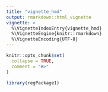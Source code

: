 ```yaml
---
title: "vignette_hmd"
output: rmarkdown::html_vignette
vignette: >
  %\VignetteIndexEntry{vignette_hmd}
  %\VignetteEngine{knitr::rmarkdown}
  %\VignetteEncoding{UTF-8}
---
```


```r
knitr::opts_chunk$set(
  collapse = TRUE,
  comment = "#>"
)
```

```r
library(regPackage1)
```

